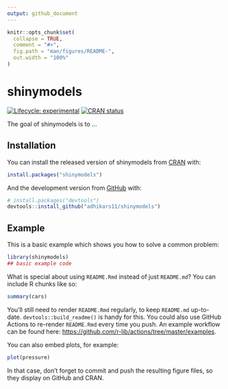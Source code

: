 ```yaml
---
output: github_document
---
```


<!-- README.md is generated from README.Rmd. Please edit that file -->

```r
knitr::opts_chunk$set(
  collapse = TRUE,
  comment = "#>",
  fig.path = "man/figures/README-",
  out.width = "100%"
)
```

# shinymodels

<!-- badges: start -->
[![Lifecycle: experimental](https://img.shields.io/badge/lifecycle-experimental-orange.svg)](https://lifecycle.r-lib.org/articles/stages.html#experimental)
[![CRAN status](https://www.r-pkg.org/badges/version/shinymodels)](https://CRAN.R-project.org/package=shinymodels)
<!-- badges: end -->

The goal of shinymodels is to ...

## Installation

You can install the released version of shinymodels from [CRAN](https://CRAN.R-project.org) with:

``` r
install.packages("shinymodels")
```

And the development version from [GitHub](https://github.com/) with:

``` r
# install.packages("devtools")
devtools::install_github("adhikars11/shinymodels")
```
## Example

This is a basic example which shows you how to solve a common problem:

```r
library(shinymodels)
## basic example code
```

What is special about using `README.Rmd` instead of just `README.md`? You can include R chunks like so:

```r
summary(cars)
```

You'll still need to render `README.Rmd` regularly, to keep `README.md` up-to-date. `devtools::build_readme()` is handy for this. You could also use GitHub Actions to re-render `README.Rmd` every time you push. An example workflow can be found here: <https://github.com/r-lib/actions/tree/master/examples>.

You can also embed plots, for example:

```r
plot(pressure)
```

In that case, don't forget to commit and push the resulting figure files, so they display on GitHub and CRAN.
